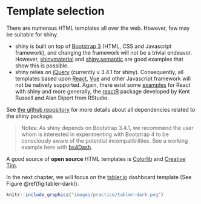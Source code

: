 # Template selection {#custom-templates-selection}
There are numerous HTML templates all over the web. However, few may be suitable for shiny.

  * shiny is built on top of [Bootstrap 3](https://getbootstrap.com/docs/3.3/) (HTML, CSS and Javascript framework), and changing the framework will not be a trivial endeavor. However, [shinymaterial](https://github.com/ericrayanderson/shinymaterial) and [shiny.semantic](https://github.com/Appsilon/shiny.semantic) are good examples that show this is possible.
  * shiny relies on [jQuery](https://jquery.com) (currently v 3.4.1 for shiny). Consequently, all templates based upon [React](https://fr.reactjs.org), [Vue](https://vuejs.org) and other Javascript framework will not be natively supported. Again, there exist some [examples](https://github.com/alandipert/react-widget-demo/blob/master/app.R) for React with shiny and more generally,
the [reactR](https://react-r.github.io/reactR/) package developed by Kent Russell and Alan Dipert from RStudio.

See [the github repository](https://github.com/rstudio/shiny/tree/master/inst/www/shared) for more details about all dependencies related to the shiny package.

> Notes: As shiny depends on Bootstrap 3.4.1, we recommend the user whom is interested in experimenting with Bootstrap 4 to be consciously aware of the potential incompatibilities. See a working example here with [bs4Dash](https://github.com/RinteRface/bs4Dash).

A good source of **open source** HTML templates is [Colorlib](https://colorlib.com) and [Creative Tim](https://www.creative-tim.com/bootstrap-themes/free).

In the next chapter, we will focus on the [tabler.io](https://preview-dev.tabler.io/layout-dark.html) dashboard template (See Figure \@ref(fig:tabler-dark)).

```r
knitr::include_graphics("images/practice/tabler-dark.png")
```